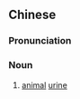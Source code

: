 {{also|粪汁}}
==Chinese==
{{zh-forms|s=粪汁}}

===Pronunciation===
{{zh-pron
|m=fènzhī
|cat=n
}}

===Noun===
{{zh-noun}}

# {{lb|zh|literary}} [[animal]] [[urine]]